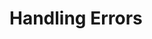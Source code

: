 
# Handling Errors

```scala file=./main/scala/workflows4s/example/docs/HandleErrorExample.scala start=start_declarative end=end_declarative
```

<OperationOutputs name="handle-error-with"/>